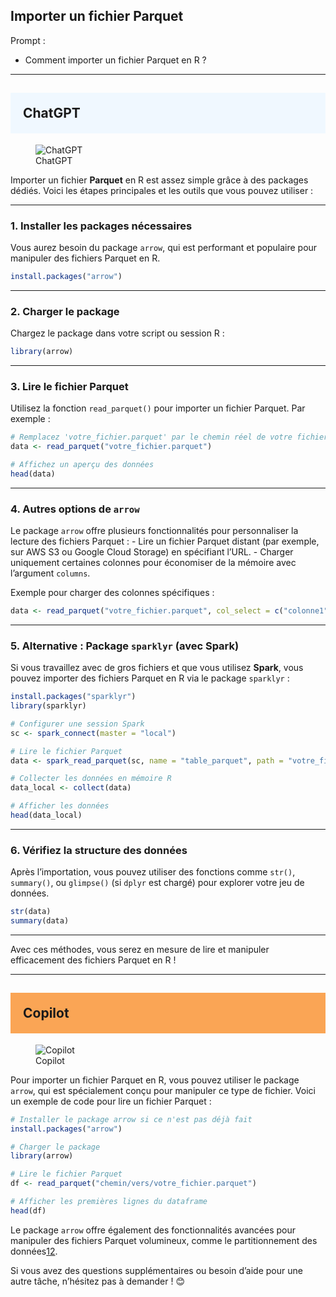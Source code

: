 ## Importer un fichier Parquet

::: {.callout-note appearance="simple"}
Prompt : 

* Comment importer un fichier Parquet en R ?


:::

----

## ChatGPT {style="background-color: #f0f8ff; padding: 20px;"}
![ChatGPT](../img/ChatGPT.PNG)


Importer un fichier **Parquet** en R est assez simple grâce à des packages dédiés. Voici les étapes principales et les outils que vous pouvez utiliser :

---

### 1. **Installer les packages nécessaires**
Vous aurez besoin du package `arrow`, qui est performant et populaire pour manipuler des fichiers Parquet en R.

```R
install.packages("arrow")
```

---

### 2. **Charger le package**
Chargez le package dans votre script ou session R :

```R
library(arrow)
```

---

### 3. **Lire le fichier Parquet**
Utilisez la fonction `read_parquet()` pour importer un fichier Parquet. Par exemple :

```R
# Remplacez 'votre_fichier.parquet' par le chemin réel de votre fichier
data <- read_parquet("votre_fichier.parquet")

# Affichez un aperçu des données
head(data)
```

---

### 4. **Autres options de `arrow`**
Le package `arrow` offre plusieurs fonctionnalités pour personnaliser la lecture des fichiers Parquet :
- Lire un fichier Parquet distant (par exemple, sur AWS S3 ou Google Cloud Storage) en spécifiant l'URL.
- Charger uniquement certaines colonnes pour économiser de la mémoire avec l'argument `columns`.

Exemple pour charger des colonnes spécifiques :

```R
data <- read_parquet("votre_fichier.parquet", col_select = c("colonne1", "colonne2"))
```

---

### 5. **Alternative : Package `sparklyr` (avec Spark)**
Si vous travaillez avec de gros fichiers et que vous utilisez **Spark**, vous pouvez importer des fichiers Parquet en R via le package `sparklyr` :

```R
install.packages("sparklyr")
library(sparklyr)

# Configurer une session Spark
sc <- spark_connect(master = "local")

# Lire le fichier Parquet
data <- spark_read_parquet(sc, name = "table_parquet", path = "votre_fichier.parquet")

# Collecter les données en mémoire R
data_local <- collect(data)

# Afficher les données
head(data_local)
```

---

### 6. **Vérifiez la structure des données**
Après l'importation, vous pouvez utiliser des fonctions comme `str()`, `summary()`, ou `glimpse()` (si `dplyr` est chargé) pour explorer votre jeu de données.

```R
str(data)
summary(data)
```

---

Avec ces méthodes, vous serez en mesure de lire et manipuler efficacement des fichiers Parquet en R !

----

## Copilot {style="background-color: #faa555; padding: 20px;"}
![Copilot](../img/copilot.PNG)

Pour importer un fichier Parquet en R, vous pouvez utiliser le package `arrow`, qui est spécialement conçu pour manipuler ce type de fichier. Voici un exemple de code pour lire un fichier Parquet :

```r
# Installer le package arrow si ce n'est pas déjà fait
install.packages("arrow")

# Charger le package
library(arrow)

# Lire le fichier Parquet
df <- read_parquet("chemin/vers/votre_fichier.parquet")

# Afficher les premières lignes du dataframe
head(df)
```

Le package `arrow` offre également des fonctionnalités avancées pour manipuler des fichiers Parquet volumineux, comme le partitionnement des données[1](https://book.utilitr.org/03_Fiches_thematiques/Fiche_import_fichiers_parquet.html)[2](https://arrow.apache.org/docs/r/reference/read_parquet.html).

Si vous avez des questions supplémentaires ou besoin d'aide pour une autre tâche, n'hésitez pas à demander ! 😊